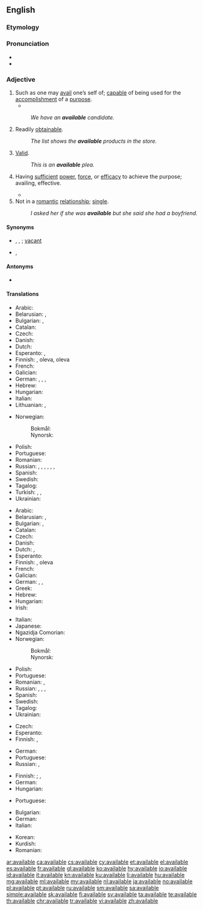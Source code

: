 ==English==

===Etymology===
{{suffix|avail|able|lang=en}}

===Pronunciation===
* {{IPA|/əˈveɪləb(ə)l/|lang=en}}
* {{audio|en-us-available.ogg|Audio (US)|lang=en}}

===Adjective===
{{en-adj}}

# Such as one may [[avail]] one’s self of; [[capable]] of being used for the [[accomplishment]] of a [[purpose]].
#* {{quote-book|year=1905|author=[[w:Emma Orczy|Baroness Emmuska Orczy]]
|title=[[w:The Case of Miss Elliott|The Affair at the Novelty Theatre]]
|chapter=2|url=http://openlibrary.org/works/OL8479084W
|passage=For this scene, a large number of supers are engaged, and in order to further swell the crowd, practically all the '''available''' stage hands have to ‘walk on’ dressed in various coloured dominoes, and all wearing masks.}}
#: ''We have an '''available''' candidate.''
# Readily [[obtainable]].
#: ''The list shows the '''available''' products in the store.''
# {{lb|en|legal}} [[valid|Valid]].
#: ''This is an '''available''' plea.''
# {{lb|en|archaic}} Having [[sufficient]] [[power]], [[force]], or [[efficacy]] to achieve the purpose; availing, effective.
#* {{quote-book|title=Proceedings - Institution of Mechanical Engineers|section=canal Boat Propulsion|author=Henry Banroft|passage=The different navigations she had to pass through for this purpose were such that only an independent method of propulsion would be available.|year=1897}}
# Not in a [[romantic]] [[relationship]]; [[single]].
#: ''I asked her if she was '''available''' but she said she had a boyfriend.''

====Synonyms====
* {{sense|such as can be availed of}} {{l|en|usable}}, {{l|en|profitable}}, {{l|en|advantageous}}; [[vacant]] {{qualifier|of a location}}
* {{sense|legally valid}} {{l|en|effectual}}, {{l|en|valid}}

====Antonyms====
* {{sense|such as can be availed of}} {{l|en|unavailable}}

====Translations====
{{trans-top|capable of being used}}
* Arabic: {{t+|ar|مُتاح}}
* Belarusian: {{t|be|дасту́пны|m|sc=Cyrl}}, {{t|be|ная́ўны|m|sc=Cyrl}}
* Bulgarian: {{t+|bg|годен}}, {{t+|bg|полезен}}
* Catalan: {{t|ca|disponible}}
* Czech: {{t|cs|k dispozici}}
* Danish: {{t+|da|tilgængelig}}
* Dutch: {{t+|nl|beschikbaar}}
* Esperanto: {{t+|eo|preta}}, {{t|eo|uzebla}}
* Finnish: {{t|fi|käytettävissä}} {{t+|fi|oleva}}, {{t|fi|saatavilla}} oleva, {{t|fi|käsillä}} oleva
* French: {{t+|fr|disponible}}
* Galician: {{t+|gl|dispoñible}}
* German: {{t+|de|verfügbar}}, {{t+|de|disponibel}}, {{t+|de|abkömmlich}}, {{t+|de|tauglich}}
* Hebrew: {{t|he|זָמִין|m|tr=zamín}}
* Hungarian: {{t|hu|rendelkezésre álló}}
* Italian: {{t+|it|disponibile}}
* Lithuanian: {{t+|lt|pasiekiamas|m}}, {{t+|lt|prieinamas|m}}
{{trans-mid}}
* Norwegian:
*: Bokmål: {{t+|nb|tilgjengelig}}
*: Nynorsk: {{t|nn|tilgjengeleg}}
* Polish: {{t+|pl|wolny}}
* Portuguese: {{t+|pt|disponível}}
* Romanian: {{t+|ro|disponibil}}
* Russian: {{t+|ru|досту́пный}}, {{t+|ru|нали́чный}}, {{t+|ru|распоряжение|alt=(име́ющийся) в распоряже́нии}}, {{t+|ru|наличие|alt=(име́ющийся) в нали́чии}}, {{t+|ru|подходя́щий}}, {{t+|ru|го́дный}}, {{t+|ru|приго́дный}}
* Spanish: {{t+|es|disponible}}
* Swedish: {{t+|sv|tillgänglig}}
* Tagalog: {{t|tl|lagap}}
* Turkish: {{t+|tr|var}}, {{t+|tr|mevcut}}, {{t|tr|kullanıma hazır}}
* Ukrainian: {{t|uk|досту́пний|m|sc=Cyrl}}
{{trans-bottom}}

{{trans-top|readily obtainable}}
* Arabic: {{t+|ar|مُتاح}}
* Belarusian: {{t|be|дасту́пны|m|sc=Cyrl}}, {{t|be|ная́ўны|m|sc=Cyrl}}
* Bulgarian: {{t+|bg|наличен}}, {{t+|bg|разполагаем}}
* Catalan: {{t|ca|disponible}}
* Czech: {{t|cs|dostupný|m}}
* Danish: {{t+|da|tilgængelig}}
* Dutch: {{t+|nl|beschikbaar}}, {{t+|nl|voorhanden}}
* Esperanto: {{t|eo|havebla}}
* Finnish: {{t|fi|saatavilla}} {{t+|fi|oleva}}, {{t|fi|saatavissa}} oleva
* French: {{t+|fr|disponible}}
* Galician: {{t+|gl|dispoñible}}
* German: {{t+|de|verfügbar}}, {{t+|de|disponibel}}, {{t+|de|erhältlich}}
* Greek: {{t+|el|διαθέσιμος|f}}
* Hebrew: {{t|he|זָמִין|m|tr=zamín}}
* Hungarian: {{t+|hu|kapható}}
* Irish: {{t|ga|infhaighte}}
{{trans-mid}}
* Italian: {{t+|it|disponibile}}
* Japanese: {{t|ja|手に入る|tr=te ni hairu}}
* Ngazidja Comorian: {{t|zdj|tayari}}
* Norwegian:
*: Bokmål: {{t+|nb|tilgjengelig}}
*: Nynorsk: {{t|nn|tilgjengeleg}}
* Polish: {{t+|pl|dostępny}}
* Portuguese: {{t+|pt|disponível}}
* Romanian: {{t+|ro|disponibil}}, {{t|ro|procurabil}}
* Russian: {{t+|ru|досту́пный|m}}, {{t+|ru|нали́чный}}, {{t+|ru|распоряжение|alt=(име́ющийся) в распоряже́нии}}, {{t+|ru|наличие|alt=(име́ющийся) в нали́чии}}
* Spanish: {{t+|es|disponible}}
* Swedish: {{t+|sv|tillgänglig}}
* Tagalog: {{t|tl|lagap}}
* Ukrainian: {{t|uk|досту́пний|m|sc=Cyrl}}
{{trans-bottom}}

{{trans-top|law: valid}}
* Czech: {{t+|cs|platný}}
* Esperanto: {{t|eo|valida}}
* Finnish: {{t+|fi|lainvoimainen}}, {{t+|fi|validi}}
{{trans-mid}}
* German: {{t+|de|gültig}}
* Portuguese: {{t+|pt|válido|m}}
* Russian: {{t+|ru|действи́тельный}}, {{t+|ru|правомо́чный}}
{{trans-bottom}}

{{trans-top|having sufficient power or efficacy}}
* Finnish: {{t+|fi|kelvollinen}}; {{gloss|to be valid}} {{t|fi|tulla kysymykseen}}, {{t+|fi|kelvata}}
* German: {{t|de|auskömmlich}}
* Hungarian: {{t+|hu|érvényes}}
{{trans-mid}}
* Portuguese: {{t+|pt|válido}}
{{trans-bottom}}

{{checktrans-top}}
* Bulgarian: {{t+check|bg|валиден}}
* German: {{t+check|de|gültig}}
* Italian: {{t+check|it|valido}}
{{trans-mid}}
* Korean: {{t-check|ko|유효한|sc=Kore}}
* Kurdish: {{t-check|ku|berdest}}
* Romanian: {{t+check|ro|valid}}
{{trans-bottom}}

[[ar:available]]
[[ca:available]]
[[cs:available]]
[[cy:available]]
[[et:available]]
[[el:available]]
[[es:available]]
[[fr:available]]
[[gl:available]]
[[ko:available]]
[[hy:available]]
[[io:available]]
[[id:available]]
[[it:available]]
[[kn:available]]
[[ku:available]]
[[li:available]]
[[hu:available]]
[[mg:available]]
[[ml:available]]
[[my:available]]
[[nl:available]]
[[ja:available]]
[[no:available]]
[[pl:available]]
[[pt:available]]
[[ru:available]]
[[sm:available]]
[[sa:available]]
[[simple:available]]
[[sk:available]]
[[fi:available]]
[[sv:available]]
[[ta:available]]
[[te:available]]
[[th:available]]
[[chr:available]]
[[tr:available]]
[[vi:available]]
[[zh:available]]